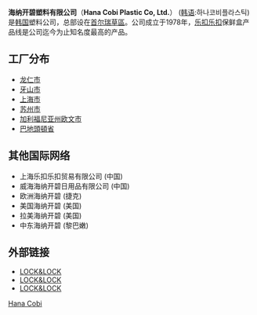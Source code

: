 {{Redirect|乐扣|暱稱「樂扣」的賽車手|夏尔·勒克莱尔}}
'''海纳开碧塑料有限公司'''（'''Hana Cobi Plastic Co, Ltd.'''） ([[韩语|韩语]]:하나코비플라스틱) 是[[韩国|韩国]]塑料公司，总部设在[[首尔|首尔]][[瑞草區|瑞草區]]。公司成立于1978年，[[乐扣乐扣|乐扣乐扣]]保鲜盒产品线是公司迄今为止知名度最高的产品。

==工厂分布==
* [[龙仁市|龙仁市]]
* [[牙山市|牙山市]]
* [[上海市|上海市]]
* [[苏州市|苏州市]]
* [[欧文_(加利福尼亚州)|加利福尼亚州欧文市]]
* [[巴地頭頓省|巴地頭頓省]]

==其他国际网络==
* 上海乐扣乐扣贸易有限公司 (中国)
* 威海海纳开碧日用品有限公司 (中国)
* 欧洲海纳开碧 (捷克)
* 美国海纳开碧 (美国)
* 拉美海纳开碧 (美国)
* 中东海纳开碧 (黎巴嫩)

==外部链接==
* [https://www.locknlock.com/eng LOCK&LOCK] {{en}}
* [https://www.locknlock.com/kor LOCK&LOCK]{{ko}}
* [https://www.locknlock.tw/ LOCK&LOCK]{{zh}}

[[Category:韓國公司|Hana Cobi]]